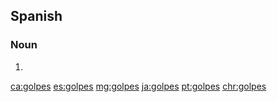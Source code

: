 ==Spanish==

===Noun===
{{head|es|noun form|g=m-p}}

# {{plural of|golpe|lang=es}}

[[ca:golpes]]
[[es:golpes]]
[[mg:golpes]]
[[ja:golpes]]
[[pt:golpes]]
[[chr:golpes]]